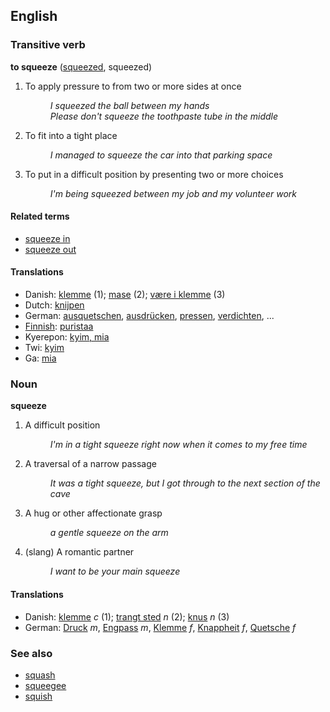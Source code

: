 == English ==

=== Transitive verb ===
'''to squeeze''' ([[squeezed]], squeezed)

# To apply pressure to from two or more sides at once
#: ''I squeezed the ball between my hands''
#: ''Please don't squeeze the toothpaste tube in the middle''
# To fit into a tight place
#: ''I managed to squeeze the car into that parking space''
# To put in a difficult position by presenting two or more choices
#: ''I'm being squeezed between my job and my volunteer work''

==== Related terms ====
* [[squeeze in]]
* [[squeeze out]]

==== Translations ====
*Danish: [[klemme]] (1); [[mase]] (2); [[være i klemme]] (3)
*Dutch: [[knijpen]]
*German: [[ausquetschen]], [[ausdrücken]], [[pressen]], [[verdichten]], ...
*[[Finnish]]: [[puristaa]]
*Kyerepon: [[kyim, mia]]
*Twi: [[kyim]]
*Ga: [[mia]]

=== Noun ===
'''squeeze'''

# A difficult position
#: ''I'm in a tight squeeze right now when it comes to my free time''
# A traversal of a narrow passage
#: ''It was a tight squeeze, but I got through to the next section of the cave''
# A hug or other affectionate grasp
#: ''a gentle squeeze on the arm''
# (slang) A romantic partner
#: ''I want to be your main squeeze''

==== Translations ====
*Danish: [[klemme]] ''c'' (1); [[trangt sted]] ''n'' (2); [[knus]] ''n'' (3)
*German: [[Druck]] ''m'', [[Engpass]] ''m'', [[Klemme]] ''f'', [[Knappheit]] ''f'', [[Quetsche]] ''f''

===See also===
*[[squash]]
*[[squeegee]]
*[[squish]]